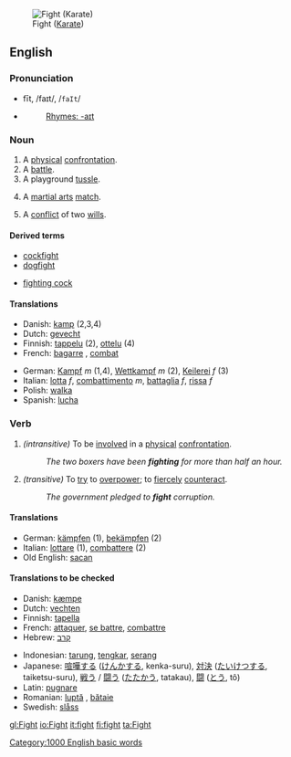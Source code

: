 [[Image:Fight.gif|thumb|Fight ([[Karate]])]]
==English==

{{rank|per|result|formed|763|fight|agree|sit|considerable}}

===Pronunciation===
*fīt, /faɪt/, /<tt>faIt</tt>/
*{{audio|en-us-fight.ogg|Audio (US)}}
*:[[Rhymes:English:-aɪt|Rhymes: -aɪt]]

===Noun===
{{en-noun|fight|fights}}
# A [[physical]] [[confrontation]].
# A [[battle]].
# A playground [[tussle]].
# {{cattag|Sports}} A [[martial arts]] [[match]].
# A [[conflict]] of two [[will]]s.

====Derived terms====
{{top}}
*[[cockfight]]
*[[dogfight]]
{{mid}}
*[[fighting cock]]
{{bottom}}

====Translations====
{{top}}
*Danish: [[kamp]] {{c}} (2,3,4)
*Dutch: [[gevecht]] {{n}}
*Finnish: [[tappelu]] (2), [[ottelu]] (4)
*French: [[bagarre]] {{f}}, [[combat]]
{{mid}}
*German: [[Kampf]] ''m'' (1,4), [[Wettkampf]] ''m'' (2), [[Keilerei]] ''f'' (3)
*Italian: [[lotta]] ''f'', [[combattimento]] ''m'', [[battaglia]] ''f'', [[rissa]] ''f''
*Polish: [[walka]] {{f}}
*Spanish: [[lucha]]
{{bottom}}

===Verb===
{{irregverb|'''fight'''|'''[[fights]]'''|'''[[fought]]'''|'''[[fought]]'''|'''[[fighting]]'''}}
#''(intransitive)'' To be [[involve]]d in a [[physical]] [[confrontation]].
#:''The two boxers have been '''fighting''' for more than half an hour.''
#''(transitive)'' To [[try]] to [[overpower]]; to [[fiercely]] [[counteract]].
#:''The government pledged to '''fight''' corruption.''
====Translations====
*German: [[kämpfen]] (1), [[bekämpfen]] (2)
*Italian: [[lottare]] (1), [[combattere]] (2)
*Old English: [[sacan]]

====Translations to be checked====
{{top}}
*Danish: [[kæmpe]]
*Dutch: [[vechten]]
*Finnish: [[tapella]]
*French: [[attaquer]], [[se battre]], [[combattre]]
*Hebrew: [[קרב]]
{{mid}}
*Indonesian: [[tarung]], [[tengkar]], [[serang]]
*Japanese: [[喧嘩する]] ([[けんかする]], kenka-suru), [[対決]] ([[たいけつする]], taiketsu-suru), [[戦う]] / [[闘う]] ([[たたかう]], tatakau), [[闘]] ([[とう]], tô)
*Latin: [[pugnare]]
*Romanian: [[luptă]] {{f}}, [[bătaie]] {{f}}
*Swedish: [[slåss]]
{{bottom}}

{{BE-ready}}
[[Category:1000 English basic words]]

[[gl:Fight]]
[[io:Fight]]
[[it:fight]]
[[fi:fight]]
[[ta:Fight]]